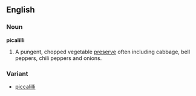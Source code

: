 ==English==
===Noun===
'''picalilli'''
# A pungent, chopped vegetable [[preserve]] often including cabbage, bell peppers, chili peppers and onions.

===Variant===
*[[piccalilli]]